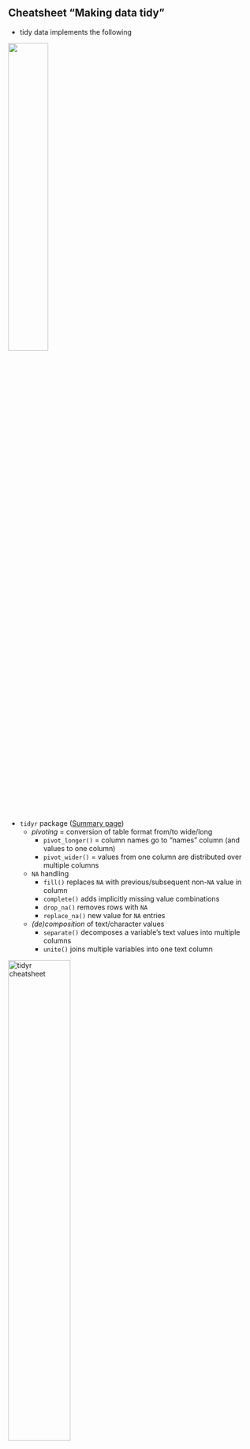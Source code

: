 


## Cheatsheet "Making data tidy"

- tidy data implements the following

![](https://raw.githubusercontent.com/hadley/r4ds/main/images/tidy-1.png){width=40%}

- `tidyr` package ([Summary page](https://tidyr.tidyverse.org/))
  - *pivoting* = conversion of table format from/to wide/long
    - `pivot_longer()` = column names go to "names" column (and values to one column)
    - `pivot_wider()` = values from one column are distributed over multiple columns
  - `NA` handling
    - `fill()` replaces `NA` with previous/subsequent non-`NA` value in column
    - `complete()` adds implicitly missing value combinations
    - `drop_na()` removes rows with `NA`
    - `replace_na()` new value for `NA` entries
  - *(de)composition* of text/character values
    - `separate()` decomposes a variable's text values into multiple columns
    - `unite()` joins multiple variables into one text column


[![tidyr cheatsheet](https://raw.githubusercontent.com/rstudio/cheatsheets/master/pngs/thumbnails/tidyr-thumbs.png){width="50%"}](https://raw.githubusercontent.com/rstudio/cheatsheets/main/tidyr.pdf)
